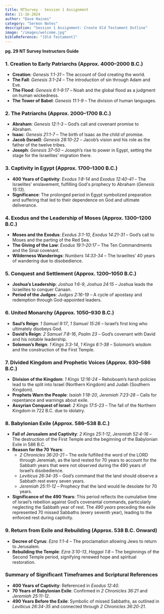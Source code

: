 ```yaml
---
title: NTSurvey - Session 1 Assignment
date: 11-16-2024
author: "Dave Haines"
category: "Sermon Notes"
description: "Session 1 Assignment: Create Old Testament Outline"
image: "/images/welcome.jpg"
bibleReference: "[Old Testament]"
---
```


**pg. 29 NT Survey Instructors Guide**

### 1. **Creation to Early Patriarchs (Approx. 4000–2000 B.C.)**
   - **Creation**: *Genesis 1:1-31* – The account of God creating the world.
   - **The Fall**: *Genesis 3:1-24* – The introduction of sin through Adam and Eve.
   - **The Flood**: *Genesis 6:1–9:17* – Noah and the global flood as a judgment on human wickedness.
   - **The Tower of Babel**: *Genesis 11:1-9* – The division of human languages.

### 2. **The Patriarchs (Approx. 2000–1700 B.C.)**
   - **Abraham**: *Genesis 12:1-3* – God’s call and covenant promise to Abraham.
   - **Isaac**: *Genesis 21:1-7* – The birth of Isaac as the child of promise.
   - **Jacob (Israel)**: *Genesis 28:10-22* – Jacob’s vision and his role as the father of the twelve tribes.
   - **Joseph**: *Genesis 37–50* – Joseph’s rise to power in Egypt, setting the stage for the Israelites’ migration there.

### 3. **Captivity in Egypt (Approx. 1700–1300 B.C.)**
   - **400 Years of Captivity**: *Exodus 1:8-14* and *Exodus 12:40-41* – The Israelites' enslavement, fulfilling God's prophecy to Abraham (*Genesis 15:13*).
   - **Significance**: The prolonged period in Egypt symbolized preparation and suffering that led to their dependence on God and ultimate deliverance.

### 4. **Exodus and the Leadership of Moses (Approx. 1300–1200 B.C.)**
   - **Moses and the Exodus**: *Exodus 3:1-10*, *Exodus 14:21-31* – God’s call to Moses and the parting of the Red Sea.
   - **The Giving of the Law**: *Exodus 19:1–20:17* – The Ten Commandments and the Sinai covenant.
   - **Wilderness Wanderings**: *Numbers 14:33-34* – The Israelites’ 40 years of wandering due to disobedience.

### 5. **Conquest and Settlement (Approx. 1200–1050 B.C.)**
   - **Joshua’s Leadership**: *Joshua 1:6-9*, *Joshua 24:15* – Joshua leads the Israelites to conquer Canaan.
   - **Period of the Judges**: *Judges 2:16-19* – A cycle of apostasy and redemption through God-appointed leaders.

### 6. **United Monarchy (Approx. 1050–930 B.C.)**
   - **Saul’s Reign**: *1 Samuel 9:17*, *1 Samuel 15:26* – Israel’s first king who ultimately disobeys God.
   - **David’s Reign**: *2 Samuel 7:8-16*, *Psalm 23* – God’s covenant with David and his notable leadership.
   - **Solomon’s Reign**: *1 Kings 3:3-14*, *1 Kings 6:1-38* – Solomon’s wisdom and the construction of the First Temple.

### 7. **Divided Kingdom and Prophetic Voices (Approx. 930–586 B.C.)**
   - **Division of the Kingdom**: *1 Kings 12:16-24* – Rehoboam’s harsh policies lead to the split into Israel (Northern Kingdom) and Judah (Southern Kingdom).
   - **Prophets Warn the People**: *Isaiah 1:18-20*, *Jeremiah 7:23-28* – Calls for repentance and warnings about exile.
   - **Assyrian Conquest of Israel**: *2 Kings 17:5-23* – The fall of the Northern Kingdom in 722 B.C. due to idolatry.

### 8. **Babylonian Exile (Approx. 586–538 B.C.)**
   - **Fall of Jerusalem and Captivity**: *2 Kings 25:1-12*, *Jeremiah 52:4-16* – The destruction of the First Temple and the beginning of the Babylonian Exile in 586 B.C.
   - **Reason for the 70 Years**: 
     - *2 Chronicles 36:20-21* – The exile fulfilled the word of the LORD through Jeremiah, as the land rested for 70 years to account for the Sabbath years that were not observed during the 490 years of Israel’s disobedience.
     - *Leviticus 26:34-35* – God’s command that the land should observe a Sabbath rest every seven years.
     - *Jeremiah 25:11-12* – Prophecy that the land would lie desolate for 70 years.
   - **Significance of the 490 Years**: This period reflects the cumulative time of Israel’s rebellion against God’s covenantal commands, particularly neglecting the Sabbath year of rest. The *490 years* preceding the exile represented 70 missed Sabbaths (every seventh year), leading to the enforced rest during captivity.

### 9. **Return from Exile and Rebuilding (Approx. 538 B.C. Onward)**
   - **Decree of Cyrus**: *Ezra 1:1-4* – The proclamation allowing Jews to return to Jerusalem.
   - **Rebuilding the Temple**: *Ezra 3:10-13*, *Haggai 1:8* – The beginnings of the Second Temple period, signifying renewed hope and spiritual restoration.

### **Summary of Significant Timeframes and Scriptural References**
   - **400 Years of Captivity**: Referenced in *Exodus 12:40*.
   - **70 Years of Babylonian Exile**: Confirmed in *2 Chronicles 36:21* and *Jeremiah 25:11-12*.
   - **490 Years Before the Exile**: Symbolic of missed Sabbaths, as outlined in *Leviticus 26:34-35* and connected through *2 Chronicles 36:20-21*.
